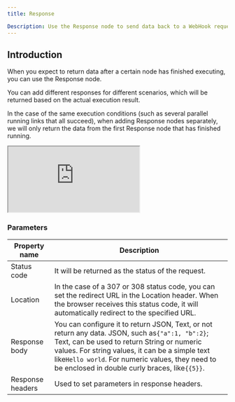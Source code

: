 ```yaml
---
title: Response

Description: Use the Response node to send data back to a WebHook request
---
```


## Introduction

When you expect to return data after a certain node has finished executing, you can use the Response node.

You can add different responses for different scenarios, which will be returned based on the actual execution result.

In the case of the same execution conditions (such as several parallel running links that all succeed), when adding Response nodes separately, we will only return the data from the first Response node that has finished running.

<div style={{
position: "relative",
paddingBottom: "calc(56.81216931216932% + 41px)",
height: 0
}}><iframe src="https://demo.arcade.software/jLmr2LN2T0cYwvYaeB3C?embed&show_copy_link=true" frameborder="1" loading="lazy"  allowfullscreen="true" style={{position: "absolute", top: 0, left: 0, width: "100%", height: "100%", colorScheme: "light"}}></iframe></div>


### Parameters

| **Property name** | **Description**                                                                                                                                                                                                                                                                                               |
| ------------------------- | --------------------------------------------------------------------------------------------------------------------------------------------------------------------------------------------------------------------------------------------------------------------------------------------------------------------- |
| Status code             | It will be returned as the status of the request.                                                                                                                                                                                                                                                                   |
| Location                | In the case of a 307 or 308 status code, you can set the redirect URL in the Location header. When the browser receives this status code, it will automatically redirect to the specified URL.                                                                                                                      |
| Response body           | You can configure it to return JSON, Text, or not return any data. JSON, such as`{"a":1, "b":2}`; Text, can be used to return String or numeric values. For string values, it can be a simple text like`Hello world`. For numeric values, they need to be enclosed in double curly braces, like`{{5}}`. |
| Response headers        | Used to set parameters in response headers.                                                                                                                                                                                                                                                                         |
